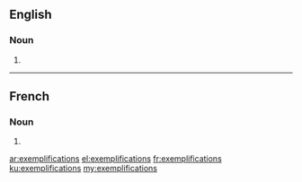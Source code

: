 ==English==

===Noun===
{{head|en|plural}}

# {{plural of|exemplification|lang=en}}

----

==French==

===Noun===
{{head|fr|plural}}

# {{plural of|exemplification|lang=fr}}

[[ar:exemplifications]]
[[el:exemplifications]]
[[fr:exemplifications]]
[[ku:exemplifications]]
[[my:exemplifications]]